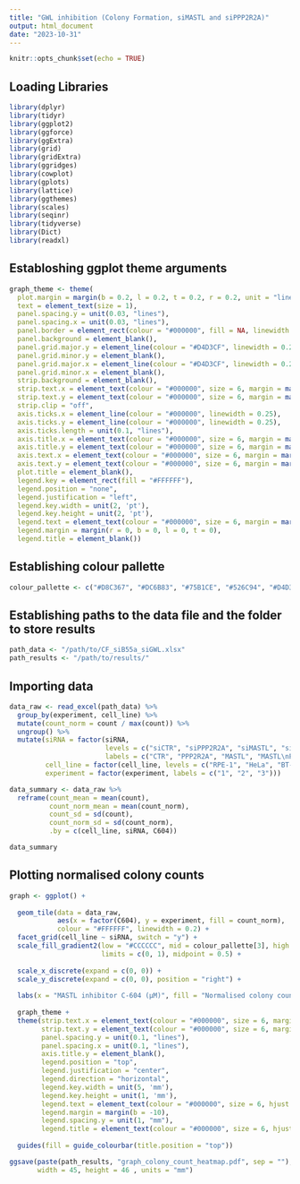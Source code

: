 ```yaml
---
title: "GWL inhibition (Colony Formation, siMASTL and siPPP2R2A)"
output: html_document
date: "2023-10-31"
---
```


```r
knitr::opts_chunk$set(echo = TRUE)
```

## Loading Libraries
```r
library(dplyr)
library(tidyr)
library(ggplot2)
library(ggforce)
library(ggExtra)
library(grid)
library(gridExtra)
library(ggridges)
library(cowplot)
library(gplots)
library(lattice)
library(ggthemes)
library(scales)
library(seqinr)
library(tidyverse)
library(Dict)
library(readxl)
```

## Establoshing ggplot theme arguments
```r
graph_theme <- theme(
  plot.margin = margin(b = 0.2, l = 0.2, t = 0.2, r = 0.2, unit = "lines"),
  text = element_text(size = 1),
  panel.spacing.y = unit(0.03, "lines"),
  panel.spacing.x = unit(0.03, "lines"),
  panel.border = element_rect(colour = "#000000", fill = NA, linewidth = 0.35),
  panel.background = element_blank(),
  panel.grid.major.y = element_line(colour = "#D4D3CF", linewidth = 0.25),
  panel.grid.minor.y = element_blank(),
  panel.grid.major.x = element_line(colour = "#D4D3CF", linewidth = 0.25),
  panel.grid.minor.x = element_blank(),
  strip.background = element_blank(),
  strip.text.x = element_text(colour = "#000000", size = 6, margin = margin(b = 2, t = 2)),
  strip.text.y = element_text(colour = "#000000", size = 6, margin = margin(l = 2)),
  strip.clip = "off",
  axis.ticks.x = element_line(colour = "#000000", linewidth = 0.25),
  axis.ticks.y = element_line(colour = "#000000", linewidth = 0.25),
  axis.ticks.length = unit(0.1, "lines"),
  axis.title.x = element_text(colour = "#000000", size = 6, margin = margin(t = 2)),
  axis.title.y = element_text(colour = "#000000", size = 6, margin = margin(r = 2)),
  axis.text.x = element_text(colour = "#000000", size = 6, margin = margin(t = 2), angle = -90, hjust = 0, vjust = 0.5),
  axis.text.y = element_text(colour = "#000000", size = 6, margin = margin(r = 2)),
  plot.title = element_blank(),
  legend.key = element_rect(fill = "#FFFFFF"),
  legend.position = "none",
  legend.justification = "left",
  legend.key.width = unit(2, 'pt'),
  legend.key.height = unit(2, 'pt'),
  legend.text = element_text(colour = "#000000", size = 6, margin = margin(r = 1)),
  legend.margin = margin(r = 0, b = 0, l = 0, t = 0),
  legend.title = element_blank())
```

## Establishing colour pallette
```r
colour_pallette <- c("#D8C367", "#DC6B83", "#75B1CE", "#526C94", "#D4D3CF")
```

## Establishing paths to the data file and the folder to store results
```r
path_data <- "/path/to/CF_siB55a_siGWL.xlsx"
path_results <- "/path/to/results/"
```

## Importing data
```r
data_raw <- read_excel(path_data) %>%
  group_by(experiment, cell_line) %>%
  mutate(count_norm = count / max(count)) %>%
  ungroup() %>%
  mutate(siRNA = factor(siRNA,
                        levels = c("siCTR", "siPPP2R2A", "siMASTL", "siPPP2R2A_siMASTL"),
                        labels = c("CTR", "PPP2R2A", "MASTL", "MASTL\nPPP2R2A")),
         cell_line = factor(cell_line, levels = c("RPE-1", "HeLa", "BT-549")),
         experiment = factor(experiment, labels = c("1", "2", "3")))

data_summary <- data_raw %>%
  reframe(count_mean = mean(count),
          count_norm_mean = mean(count_norm),
          count_sd = sd(count),
          count_norm_sd = sd(count_norm),
          .by = c(cell_line, siRNA, C604))

data_summary 
```

## Plotting normalised colony counts
```r
graph <- ggplot() +
  
  geom_tile(data = data_raw,
            aes(x = factor(C604), y = experiment, fill = count_norm),
            colour = "#FFFFFF", linewidth = 0.2) +
  facet_grid(cell_line ~ siRNA, switch = "y") +
  scale_fill_gradient2(low = "#CCCCCC", mid = colour_pallette[3], high = colour_pallette[4],
                       limits = c(0, 1), midpoint = 0.5) +
  
  scale_x_discrete(expand = c(0, 0)) +
  scale_y_discrete(expand = c(0, 0), position = "right") +
  
  labs(x = "MASTL inhibitor C-604 (µM)", fill = "Normalised colony count") +
  
  graph_theme +
  theme(strip.text.x = element_text(colour = "#000000", size = 6, margin = margin(b = 2, t = 2)),
        strip.text.y = element_text(colour = "#000000", size = 6, margin = margin(r = 2)),
        panel.spacing.y = unit(0.1, "lines"),
        panel.spacing.x = unit(0.1, "lines"),
        axis.title.y = element_blank(),
        legend.position = "top",
        legend.justification = "center",
        legend.direction = "horizontal",
        legend.key.width = unit(5, 'mm'),
        legend.key.height = unit(1, 'mm'),
        legend.text = element_text(colour = "#000000", size = 6, hjust = 0.5, margin = margin(t = 1)),
        legend.margin = margin(b = -10),
        legend.spacing.y = unit(1, "mm"),
        legend.title = element_text(colour = "#000000", size = 6, hjust = 0.5, margin = margin(b = 1))) +
  
  guides(fill = guide_colourbar(title.position = "top"))

ggsave(paste(path_results, "graph_colony_count_heatmap.pdf", sep = ""), graph,
       width = 45, height = 46 , units = "mm")  
  
```

























